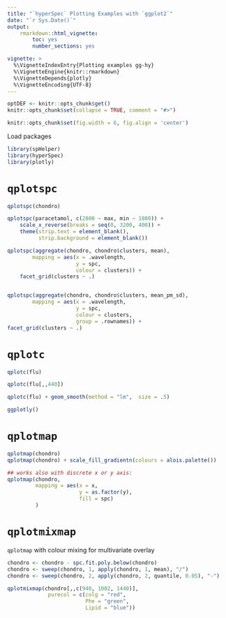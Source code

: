 ```yaml
---
title: "`hyperSpec` Plotting Examples with `ggplot2`"
date: "`r Sys.Date()`"
output:
    rmarkdown::html_vignette: 
        toc: yes
        number_sections: yes

vignette: >
  %\VignetteIndexEntry{Plotting examples gg-hy}
  %\VignetteEngine{knitr::rmarkdown}
  %\VignetteDepends{plotly}
  %\VignetteEncoding{UTF-8}
---
```

```r
optDEF <- knitr::opts_chunk$get()
knitr::opts_chunk$set(collapse = TRUE, comment = "#>")

knitr::opts_chunk$set(fig.width = 6, fig.align = 'center')
```

Load packages

```r
library(spHelper)
library(hyperSpec)
library(plotly)

```

`qplotspc`
==========

```r
qplotspc(chondro)

qplotspc(paracetamol, c(2800 ~ max, min ~ 1800)) +
    scale_x_reverse(breaks = seq(0, 3200, 400)) +
    theme(strip.text = element_blank(),
          strip.background = element_blank())

qplotspc(aggregate(chondro, chondro$clusters, mean),
        mapping = aes(x = .wavelength,
                      y = spc,
                      colour = clusters)) +
    facet_grid(clusters ~ .)


qplotspc(aggregate(chondro, chondro$clusters, mean_pm_sd),
        mapping = aes(x = .wavelength,
                      y = spc,
                      colour = clusters,
                      group = .rownames)) +
facet_grid(clusters ~ .)


```

`qplotc`
========



```r
qplotc(flu)

qplotc(flu[,,440])

qplotc(flu) + geom_smooth(method = "lm",  size = .5)

ggplotly()
```

`qplotmap`
===========


```r
qplotmap(chondro)
qplotmap(chondro) + scale_fill_gradientn(colours = alois.palette())

## works also with discrete x or y axis:
qplotmap(chondro,
         mapping = aes(x = x,
                       y = as.factor(y),
                       fill = spc)
         )

```


`qplotmixmap`
===============
`qplotmap` with colour mixing for multivariate overlay


```r
chondro <- chondro - spc.fit.poly.below(chondro)
chondro <- sweep(chondro, 1, apply(chondro, 1, mean), "/")
chondro <- sweep(chondro, 2, apply(chondro, 2, quantile, 0.05), "-")

qplotmixmap(chondro[,,c(940, 1002, 1440)],
             purecol = c(colg = "red",
                         Phe = "green",
                         Lipid = "blue"))

```



